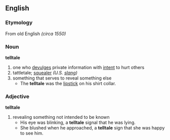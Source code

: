 ==English==
=== Etymology ===
From old English ''(circa 1550)''
=== Noun ===
'''telltale'''
# one who [[devulges]] private information with [[intent]] to hurt others
# tattletale; [[squealer]] ''(U.S. [[slang]])''
# something that serves to reveal something else
#* The '''telltale''' was the [[lipstick]] on his shirt collar.
=== Adjective ===
'''telltale'''
# revealing something not intended to be known
#* His eye was blinking, a '''telltale''' signal that he was lying.
#* She blushed when he approached, a '''telltale''' sign that she was happy to see him.